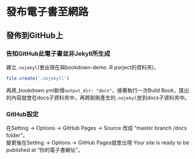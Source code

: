# 發布電子書至網路

## 發佈到GitHub上{-}  

### 告知GitHub此電子書並非Jekyll所生成
建立`.nojekyl`(會出現在與bookdown-demo .R porject的資料夾)，
```r
file.create('.nojekyll')
```
再將_bookdown.yml新增`output_dir: "docs"`，接著執行一次Build Book，匯出的內容就會在docs子資料夾中，再將剛剛產生的`.nojekyl`放到docs子資料夾中。

### GitHub設定
在Setting -> Options -> GitHub Pages -> Source 改成 "master branch /docs folder"。  
變更後在Setting -> Options -> GitHub Pages就會出現 Your site is ready to be published at "你的電子書網址"。

